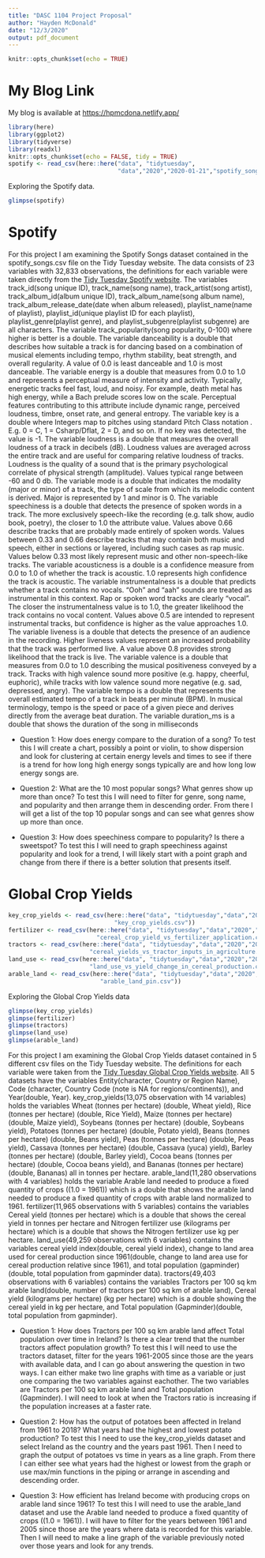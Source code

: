 ```yaml
---
title: "DASC 1104 Project Proposal"
author: "Hayden McDonald"
date: "12/3/2020"
output: pdf_document
---
```


```r
knitr::opts_chunk$set(echo = TRUE)
```
# My Blog Link

My blog is available at [https://hpmcdona.netlify.app/](https://hpmcdona.netlify.app/)

```r
library(here)
library(ggplot2)
library(tidyverse)
library(readxl)
knitr::opts_chunk$set(echo = FALSE, tidy = TRUE)
spotify <- read_csv(here::here("data", "tidytuesday",
                               "data","2020","2020-01-21","spotify_songs.csv"))
```

Exploring the Spotify data.
```r
glimpse(spotify)
```

# Spotify

For this project I am examining the Spotify Songs dataset contained in the spotify_songs.csv
file on the Tidy Tuesday website. The data consists of 23 variables with 32,833 observations, the definitions for each variable were taken directly from the [Tidy Tuesday Spotify website](https://github.com/rfordatascience/tidytuesday/blob/master/data/2020/2020-01-21/readme.md). The variables track_id(song unique ID), track_name(song name), track_artist(song artist), track_album_id(album unique ID), track_album_name(song album name), track_album_release_date(date when album released), playlist_name(name of playlist), playlist_id(unique playlist ID for each playlist), playlist_genre(playlist genre), and playlist_subgenre(playlist subgenre) are all characters. The variable track_popularity(song popularity, 0-100) where higher is better is a double. The variable danceability	 is a double	that describes how suitable a track is for dancing based on a combination of musical elements including tempo, rhythm stability, beat strength, and overall regularity. A value of 0.0 is least danceable and 1.0 is most danceable. The variable energy	is a double that measures from 0.0 to 1.0 and represents a perceptual measure of intensity and activity. Typically, energetic tracks feel fast, loud, and noisy. For example, death metal has high energy, while a Bach prelude scores low on the scale. Perceptual features contributing to this attribute include dynamic range, perceived loudness, timbre, onset rate, and general entropy. The variable key is a	double where Integers map to pitches using standard Pitch Class notation . E.g. 0 = C, 1 = Csharp/Dflat, 2 = D, and so on. If no key was detected, the value is -1. The variable loudness is a double	that measures the overall loudness of a track in decibels (dB). Loudness values are averaged across the entire track and are useful for comparing relative loudness of tracks. Loudness is the quality of a sound that is the primary psychological correlate of physical strength (amplitude). Values typical range between -60 and 0 db. The variable mode is a double	that indicates the modality (major or minor) of a track, the type of scale from which its melodic content is derived. Major is represented by 1 and minor is 0. The variable speechiness	is a double that detects the presence of spoken words in a track. The more exclusively speech-like the recording (e.g. talk show, audio book, poetry), the closer to 1.0 the attribute value. Values above 0.66 describe tracks that are probably made entirely of spoken words. Values between 0.33 and 0.66 describe tracks that may contain both music and speech, either in sections or layered, including such cases as rap music. Values below 0.33 most likely represent music and other non-speech-like tracks. The variable acousticness	is a double	is a confidence measure from 0.0 to 1.0 of whether the track is acoustic. 1.0 represents high confidence the track is acoustic. The variable instrumentalness is a double	that predicts whether a track contains no vocals. “Ooh” and “aah” sounds are treated as instrumental in this context. Rap or spoken word tracks are clearly “vocal”. The closer the instrumentalness value is to 1.0, the greater likelihood the track contains no vocal content. Values above 0.5 are intended to represent instrumental tracks, but confidence is higher as the value approaches 1.0. The variable liveness	is a double that detects the presence of an audience in the recording. Higher liveness values represent an increased probability that the track was performed live. A value above 0.8 provides strong likelihood that the track is live. The variable valence is a double that measures from 0.0 to 1.0 describing the musical positiveness conveyed by a track. Tracks with high valence sound more positive (e.g. happy, cheerful, euphoric), while tracks with low valence sound more negative (e.g. sad, depressed, angry). The variable tempo is a double that represents the overall estimated tempo of a track in beats per minute (BPM). In musical terminology, tempo is the speed or pace of a given piece and derives directly from the average beat duration. The variable duration_ms is a double that shows the duration of the song in milliseconds

* Question 1: How does energy compare to the duration of a song? To test this I will create a chart, possibly a point or violin, to show dispersion and look for clustering at certain energy levels and times to see if there is a trend for how long high energy songs typically are and how long low energy songs are.

* Question 2: What are the 10 most popular songs? What genres show up more than once? To test this I will need to filter for genre, song name, and popularity and then arrange them in descending order. From there I will get a list of the top 10 popular songs and can see what genres show up more than once.

* Question 3: How does speechiness compare to popularity? Is there a sweetspot? To test this I will need to graph speechiness against popularity and look for a trend, I will likely start with a point graph and change from there if there is a better solution that presents itself.

# Global Crop Yields

```r
key_crop_yields <- read_csv(here::here("data", "tidytuesday","data","2020","2020-09-01",
                              "key_crop_yields.csv"))
fertilizer <- read_csv(here::here("data", "tidytuesday","data","2020","2020-09-01",
                         "cereal_crop_yield_vs_fertilizer_application.csv"))
tractors <- read_csv(here::here("data", "tidytuesday","data","2020","2020-09-01",
                       "cereal_yields_vs_tractor_inputs_in_agriculture.csv"))
land_use <- read_csv(here::here("data", "tidytuesday","data","2020","2020-09-01",
                       "land_use_vs_yield_change_in_cereal_production.csv"))
arable_land <- read_csv(here::here("data", "tidytuesday","data","2020","2020-09-01",
                          "arable_land_pin.csv"))
```

Exploring the Global Crop Yields data
```r
glimpse(key_crop_yields)
glimpse(fertilizer)
glimpse(tractors)
glimpse(land_use)
glimpse(arable_land)
```

For this project I am examining the Global Crop Yields dataset contained in 5 different csv files on the Tidy Tuesday website. The definitions for each variable were taken from the [Tidy Tuesday Global Crop Yields website](https://github.com/rfordatascience/tidytuesday/blob/master/data/2020/2020-01-21/readme.md). All 5 datasets have the variables Entity(character, Country or Region Name), Code (character,	Country Code (note is NA for regions/continents)), and Year(double, Year). key_crop_yields(13,075 observation with 14 variables) holds the variables Wheat (tonnes per hectare) (double, Wheat yield), Rice (tonnes per hectare) (double, Rice Yield), Maize (tonnes per hectare) (double, Maize yield), Soybeans (tonnes per hectare) (double,	Soybeans yield), Potatoes (tonnes per hectare) (double, Potato yield), Beans (tonnes per hectare) (double,	Beans yield), Peas (tonnes per hectare) (double,	Peas yield), Cassava (tonnes per hectare) (double,	Cassava (yuca) yield), Barley (tonnes per hectare) (double,	Barley yield), Cocoa beans (tonnes per hectare) (double,	Cocoa beans yield), and Bananas (tonnes per hectare) (double, Bananas) all in tonnes per hectare. arable_land(11,280 observations with 4 variables) holds the variable Arable land needed to produce a fixed quantity of crops ((1.0 = 1961)) which is a	double that shows the arable land needed to produce a fixed quantity of crops with arable land normalized to 1961. fertilizer(11,965 observations with 5 variables) contains the variables Cereal yield (tonnes per hectare)	which is a double that shows the cereal yield in tonnes per hectare and Nitrogen fertilizer use (kilograms per hectare) which is a double that shows the Nitrogen fertilizer use kg per hectare. land_use(49,259 observations with 6 variables) contains the variables cereal yield index(double,	cereal yield index), change to land area used for cereal production since 1961(double,	change to land area use for cereal production relative since 1961), and total population (gapminder)(double, total population from gapminder data). tractors(49,403 observations with 6 variables) contains the variables Tractors per 100 sq km arable land(double, number of tractors per 100 sq km of arable land), Cereal yield (kilograms per hectare) (kg per hectare)	 which is a double showing the cereal yield in kg per hectare, and Total population (Gapminder)(double, total population from gapminder).

* Question 1: How does Tractors per 100 sq km arable land affect Total population over time in Ireland? Is there a clear trend that the number tractors affect population growth? To test this I will need to use the tractors dataset, filter for the years 1961-2005 since those are the years with available data, and I can go about answering the question in two ways. I can either make two line graphs with time as a variable or just one comparing the two variables against eachother. The two variables are Tractors per 100 sq km arable land and Total population (Gapminder). I will need to look at when the Tractors ratio is increasing if the population increases at a faster rate.

* Question 2: How has the output of potatoes been affected in Ireland from 1961 to 2018? What years had the highest and lowest potato production? To test this I need to use the key_crop_yields dataset and select Ireland as the country and the years past 1961. Then I need to graph the output of potatoes vs time in years as a line graph. From there I can either see what years had the highest or lowest from the graph or use max/min functions in the piping or arrange in ascending and descending order.

* Question 3: How efficient has Ireland become with producing crops on arable land since 1961? To test this I will need to use the arable_land dataset and use the Arable land needed to produce a fixed quantity of crops ((1.0 = 1961)). I will have to filter for the years between 1961 and 2005 since those are the years where data is recorded for this variable. Then I will need to make a line graph of the variable previously noted over those years and look for any trends.

